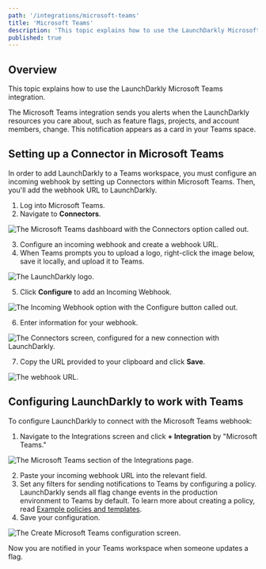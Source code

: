 ```yaml
---
path: '/integrations/microsoft-teams'
title: 'Microsoft Teams'
description: 'This topic explains how to use the LaunchDarkly Microsoft Teams integration, which sends alerts to your Teams space when LaunchDarkly resources change.'
published: true
---
```


## Overview

This topic explains how to use the LaunchDarkly Microsoft Teams integration.

The Microsoft Teams integration sends you alerts when the LaunchDarkly resources you care about, such as feature flags, projects, and account members, change. This notification appears as a card in your Teams space.

## Setting up a Connector in Microsoft Teams

In order to add LaunchDarkly to a Teams workspace, you must configure an incoming webhook by setting up Connectors within Microsoft Teams. Then, you'll add the webhook URL to LaunchDarkly.

1. Log into Microsoft Teams.
2. Navigate to **Connectors**.

![The Microsoft Teams dashboard with the Connectors option called out.](ms-teams-connectors-callout.png)


3. Configure an incoming webhook and create a webhook URL.
4. When Teams prompts you to upload a logo, right-click the image below, save it locally, and upload it to Teams.

![The LaunchDarkly logo.](ms-teams-ld-logo.png)


5. Click **Configure** to add an Incoming Webhook.

![The Incoming Webhook option with the Configure button called out.](ms-teams-incoming-webhook-callout.png)

6. Enter information for your webhook.

![The Connectors screen, configured for a new connection with LaunchDarkly.](ms-teams-webhook-connectors-screen.png)

7. Copy the URL provided to your clipboard and click **Save**.

![The webhook URL.](ms-teams-connectors-url.png)


## Configuring LaunchDarkly to work with Teams

To configure LaunchDarkly to connect with the Microsoft Teams webhook:

1. Navigate to the Integrations screen and click **+ Integration** by "Microsoft Teams."

![The Microsoft Teams section of the Integrations page.](ms-teams-add-integration.png)


2. Paste your incoming webhook URL into the relevant field.
3. Set any filters for sending notifications to Teams by configuring a policy. LaunchDarkly sends all flag change events in the production environment to Teams by default. To learn more about creating a policy, read [Example policies and templates](/home/members/example-policies).
4. Save your configuration.

![The Create Microsoft Teams configuration screen.](ms-teams-ld-integration-config.png)


Now you are notified in your Teams workspace when someone updates a flag.
